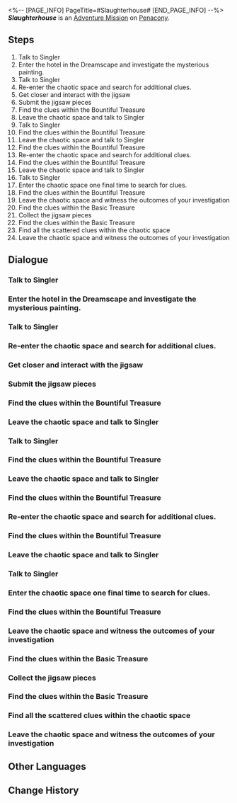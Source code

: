 <%-- [PAGE_INFO]
PageTitle=#Slaughterhouse#
[END_PAGE_INFO] --%>
{{Stub|Dialogue.}}
{{Mission Infobox
|id            = 8020233
|title         = 
|image         = <!--Mission Slaughterhouse.png-->
|type          = Adventure
|event_name    = 
|chapter       = 
|requirements  = [[Trailblaze Mission]] ''[[Whodunit]]'' completed
|summary       = <!--official mission summary from Fate's Atlas-->
|characters    = Trailblazer
|startLocation = [[Penacony]] - [[Golden Hour]]
|world         = Penacony
|area          = Golden Hour
|prev          = 
|next          = 
|rewards       = Credit*5,000
}}
'''''Slaughterhouse''''' is an [[Adventure Mission]] on [[Penacony]].

==Steps==
# Talk to Singler
# Enter the hotel in the Dreamscape and investigate the mysterious painting.
# Talk to Singler
# Re-enter the chaotic space and search for additional clues.
# Get closer and interact with the jigsaw
# Submit the jigsaw pieces
# Find the clues within the Bountiful Treasure
# Leave the chaotic space and talk to Singler
# Talk to Singler
# Find the clues within the Bountiful Treasure
# Leave the chaotic space and talk to Singler
# Find the clues within the Bountiful Treasure
# Re-enter the chaotic space and search for additional clues.
# Find the clues within the Bountiful Treasure
# Leave the chaotic space and talk to Singler
# Talk to Singler
# Enter the chaotic space one final time to search for clues.
# Find the clues within the Bountiful Treasure
# Leave the chaotic space and witness the outcomes of your investigation
# Find the clues within the Basic Treasure
# Collect the jigsaw pieces
# Find the clues within the Basic Treasure
# Find all the scattered clues within the chaotic space
# Leave the chaotic space and witness the outcomes of your investigation

<!--
==Gameplay Notes==

--><!--
==Trial Character==

-->
==Dialogue==
{{Stub Dialogue}}
{{Dialogue End}}

===Talk to Singler===
{{Mission Description|type=adventure|location=Golden Hour|update|A journalist named Singler firmly believes that The Family is behind all the breakdown of order in the Dreamscape world.<br />She invites you to join her investigation to validate her suspicions.}}
{{Dialogue Start}}
:{{tx}}
{{Dialogue End}}

===Enter the hotel in the Dreamscape and investigate the mysterious painting.===
{{Mission Description|type=adventure|location=The Reverie (Dreamscape)|update|You have joined Singler's investigation. The first step is to visit The Reverie in the Dreamscape and examine the enigmatic paintings that have mysteriously appeared.}}
{{Dialogue Start}}
:{{tx}}
{{Dialogue End}}

===Talk to Singler===
{{Mission Description|type=adventure|location=The Reverie (Dreamscape)|update|You have collected all the "evidence" in this place. Leave this chaotic and disturbed dreamscape and discuss your findings with Singler.}}
{{Dialogue Start}}
:{{tx}}
{{Dialogue End}}

===Re-enter the chaotic space and search for additional clues.===
{{Mission Description|type=adventure|location=The Reverie (Dreamscape)|update|According to Singler, evidence of The Family's "crimes" is scattered throughout the chaotic space.<br />Enter the chaotic space once more and open the treasure chests in the area to collect and assemble all the clues.}}
{{Dialogue Start}}
:{{tx}}
{{Dialogue End}}

===Get closer and interact with the jigsaw===
{{Mission Description|type=adventure|location=The Reverie (Dreamscape)|update|You find a jigsaw frame in the mysterious and chaotic space. Completing this jigsaw might aid your investigation.}}
{{Dialogue Start}}
:{{tx}}
{{Dialogue End}}

===Submit the jigsaw pieces===
{{Mission Description|type=adventure|location=The Reverie (Dreamscape)|update|You have collected all the scattered jigsaw pieces. Return to the jigsaw frame.}}
{{Dialogue Start}}
:{{tx}}
{{Dialogue End}}

===Find the clues within the Bountiful Treasure===
{{Mission Description|type=adventure|location=The Reverie (Dreamscape)|update|Help Singler search for clues &mdash; they should be scattered in the mysterious space's treasure chest.}}
{{Dialogue Start}}
:{{tx}}
{{Dialogue End}}

===Leave the chaotic space and talk to Singler===
{{Mission Description|type=adventure|location=The Reverie (Dreamscape)|update|You have collected all the "evidence" in this place. Leave this chaotic and disturbed dreamscape and discuss your findings with Singler.}}
{{Dialogue Start}}
:{{tx}}
{{Dialogue End}}

===Talk to Singler===
{{Dialogue Start}}
:{{tx}}
{{Dialogue End}}

===Find the clues within the Bountiful Treasure===
{{Mission Description|type=adventure|location=The Reverie (Dreamscape)|update|Help Singler search for clues &mdash; they should be scattered in the mysterious space's treasure chest.}}
{{Dialogue Start}}
:{{tx}}
{{Dialogue End}}

===Leave the chaotic space and talk to Singler===
{{Mission Description|type=adventure|location=The Reverie (Dreamscape)|update|You have collected all the "evidence" in this place. Leave this chaotic and disturbed dreamscape and discuss your findings with Singler.}}
{{Dialogue Start}}
:{{tx}}
{{Dialogue End}}

===Find the clues within the Bountiful Treasure===
{{Mission Description|type=adventure|location=The Reverie (Dreamscape)|update|Help Singler search for clues &mdash; they should be scattered in the mysterious space's treasure chest.}}
{{Dialogue Start}}
:{{tx}}
{{Dialogue End}}

===Re-enter the chaotic space and search for additional clues.===
{{Mission Description|type=adventure|location=The Reverie (Dreamscape)|update|According to Singler, evidence of The Family's "crimes" is scattered throughout the chaotic space.<br />Enter the chaotic space once more and open the treasure chests in the area to collect and assemble all the clues.}}
{{Dialogue Start}}
:{{tx}}
{{Dialogue End}}

===Find the clues within the Bountiful Treasure===
{{Mission Description|type=adventure|location=The Reverie (Dreamscape)|update|Help Singler search for clues &mdash; they should be scattered in the mysterious space's treasure chest.}}
{{Dialogue Start}}
:{{tx}}
{{Dialogue End}}

===Leave the chaotic space and talk to Singler===
{{Mission Description|type=adventure|location=The Reverie (Dreamscape)|update|You have collected all the "evidence" in this place. Leave this chaotic and disturbed dreamscape and discuss your findings with Singler.}}
{{Dialogue Start}}
:{{tx}}
{{Dialogue End}}

===Talk to Singler===
{{Dialogue Start}}
:{{tx}}
{{Dialogue End}}

===Enter the chaotic space one final time to search for clues.===
{{Mission Description|type=adventure|location=The Reverie (Dreamscape)|update|According to Singler, evidence of The Family's "crimes" is scattered throughout the chaotic space.<br />Enter the space one final time and open the treasure chests in the area to collect and assemble all the clues.}}
{{Dialogue Start}}
:{{tx}}
{{Dialogue End}}

===Find the clues within the Bountiful Treasure===
{{Mission Description|type=adventure|location=The Reverie (Dreamscape)|update|Help Singler search for clues &mdash; they should be scattered in the mysterious space's treasure chest.}}
{{Dialogue Start}}
:{{tx}}
{{Dialogue End}}

===Leave the chaotic space and witness the outcomes of your investigation===
{{Mission Description|type=adventure|location=The Reverie (Dreamscape)|update|After numerous entries and exits from the enigmatic Dreamscape spaces, you have finally gathered all the clues.<br />Leave the chaotic space and join Singler in concluding the investigation.}}
{{Dialogue Start}}
:{{tx}}
{{Dialogue End}}

===Find the clues within the Basic Treasure===
{{Mission Description|type=adventure|location=The Reverie (Dreamscape)|update|Help Singler search for clues &mdash; they should be scattered in the mysterious space's treasure chest.}}
{{Dialogue Start}}
:{{tx}}
{{Dialogue End}}

===Collect the jigsaw pieces===
{{Mission Description|type=adventure|location=The Reverie (Dreamscape)|update|Collect the scattered jigsaw pieces and complete the jigsaw.}}
{{Dialogue Start}}
:{{tx}}
{{Dialogue End}}

===Find the clues within the Basic Treasure===
{{Mission Description|type=adventure|location=The Reverie (Dreamscape)|update|Help Singler search for clues &mdash; they should be scattered in the mysterious space's treasure chest.}}
{{Dialogue Start}}
:{{tx}}
{{Dialogue End}}

===Find all the scattered clues within the chaotic space===
{{Mission Description|type=adventure|location=The Reverie (Dreamscape)|update|According to Singler, evidence of The Family's "crimes" is scattered throughout the chaotic space.<br />Open the treasure chests in the area to collect and assemble all the clues.}}
{{Dialogue Start}}
:{{tx}}
{{Mission Description|type=adventure|location=The Reverie (Dreamscape)|update|According to Singler, evidence of The Family's "crimes" is scattered throughout the chaotic space.<br />Enter the space one final time and open the treasure chests in the area to collect and assemble all the clues.}}
{{Dialogue End}}

===Leave the chaotic space and witness the outcomes of your investigation===
{{Mission Description|type=adventure|location=The Reverie (Dreamscape)|update|After numerous entries and exits from the enigmatic Dreamscape spaces, you have finally gathered all the clues.<br />Leave the chaotic space and join Singler in concluding the investigation.}}
{{Dialogue Start}}
:{{tx}}
{{Dialogue End}}

==Other Languages==
{{Other Languages
|en   = Slaughterhouse
|zhs  = 屠场
|zht  = 屠宰場
|ja   = 屠畜場
|ko   = 도살장
|es   = Matadero
|fr   = Abattoir
|ru   = Бойня
|th   = ลานสังหาร
|vi   = Hiện Trường Che Giấu
|de   = Schlachthof
|id   = Tempat Pemotongan Daging
|pt   = Matadouro
}}

==Change History==
{{Change History|2.0}}
